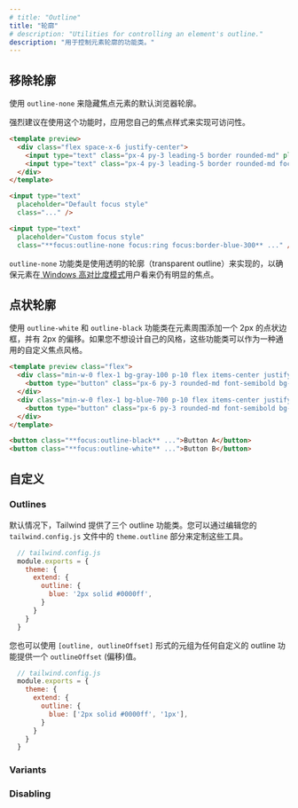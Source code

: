 ```yaml
---
# title: "Outline"
title: "轮廓"
# description: "Utilities for controlling an element's outline."
description: "用于控制元素轮廓的功能类。"
---
```




<!-- ## Remove outlines -->
## 移除轮廓

<!-- Use `outline-none` to hide the default browser outline on focused elements. -->

<!-- It is highly recommended to apply your own focus styling for accessibility when using this utility. -->

使用 `outline-none` 来隐藏焦点元素的默认浏览器轮廓。

强烈建议在使用这个功能时，应用您自己的焦点样式来实现可访问性。

```html amber
<template preview>
  <div class="flex space-x-6 justify-center">
    <input type="text" class="px-4 py-3 leading-5 border rounded-md" placeholder="Default focus style" />
    <input type="text" class="px-4 py-3 leading-5 border rounded-md focus:outline-none focus:ring focus:border-blue-400" placeholder="Custom focus style" />
  </div>
</template>

<input type="text"
  placeholder="Default focus style"
  class="..." />

<input type="text"
  placeholder="Custom focus style"
  class="**focus:outline-none focus:ring focus:border-blue-300** ..." />
```

<!-- The `outline-none` utility is implemented using a transparent outline under the hood to ensure elements are still visibly focused to [Windows high contrast mode](https://blogs.windows.com/msedgedev/2020/09/17/styling-for-windows-high-contrast-with-new-standards-for-forced-colors/) users. -->
`outline-none` 功能类是使用透明的轮廓（transparent outline）来实现的，以确保元素在[ Windows 高对比度模式](https://blogs.windows.com/msedgedev/2020/09/17/styling-for-windows-high-contrast-with-new-standards-for-forced-colors/)用户看来仍有明显的焦点。

<!-- ## Dotted outlines -->

<!-- Use the `outline-white` and `outline-black` utilities to add a 2px dotted border around an element with a 2px offset. These are useful as an accessible general purpose custom focus style if you don't want to design your own. -->
## 点状轮廓

使用 `outline-white` 和 `outline-black` 功能类在元素周围添加一个 2px 的点状边框，并有 2px 的偏移。如果您不想设计自己的风格，这些功能类可以作为一种通用的自定义焦点风格。

```html
<template preview class="flex">
  <div class="min-w-0 flex-1 bg-gray-100 p-10 flex items-center justify-center">
    <button type="button" class="px-6 py-3 rounded-md font-semibold bg-blue-600 text-white focus:outline-black">Button A</button>
  </div>
  <div class="min-w-0 flex-1 bg-blue-700 p-10 flex items-center justify-center">
    <button type="button" class="px-6 py-3 rounded-md font-semibold bg-white text-gray-900 focus:outline-white">Button B</button>
  </div>
</template>

<button class="**focus:outline-black** ...">Button A</button>
<button class="**focus:outline-white** ...">Button B</button>
```

<!-- ## Customizing -->
## 自定义

### Outlines

<!-- By default Tailwind provides three outline utilities. You can customize these by editing the `theme.outline` section of your `tailwind.config.js` file. -->
默认情况下，Tailwind 提供了三个 outline 功能类。您可以通过编辑您的 `tailwind.config.js` 文件中的 `theme.outline` 部分来定制这些工具。

```js
  // tailwind.config.js
  module.exports = {
    theme: {
      extend: {
        outline: {
          blue: '2px solid #0000ff',
        }
      }
    }
  }
```

<!-- You can also provide an `outline-offset` value for any custom outline utilities using a tuple of the form `[outline, outlineOffset]`: -->
您也可以使用 `[outline, outlineOffset]` 形式的元组为任何自定义的 outline 功能提供一个 `outlineOffset` (偏移)值。

```js
  // tailwind.config.js
  module.exports = {
    theme: {
      extend: {
        outline: {
          blue: ['2px solid #0000ff', '1px'],
        }
      }
    }
  }
```

### Variants

<Variants plugin="outline" />

### Disabling

<Disabling plugin="outline" />

